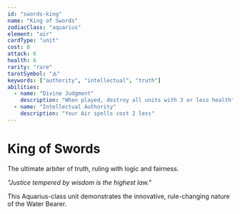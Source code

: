 ```yaml
---
id: "swords-king"
name: "King of Swords"
zodiacClass: "aquarius"
element: "air"
cardType: "unit"
cost: 8
attack: 6
health: 6
rarity: "rare"
tarotSymbol: "🜁"
keywords: ["authority", "intellectual", "truth"]
abilities:
  - name: "Divine Judgment"
    description: "When played, destroy all units with 3 or less health"
  - name: "Intellectual Authority"
    description: "Your Air spells cost 2 less"
---
```


# King of Swords

The ultimate arbiter of truth, ruling with logic and fairness.

*"Justice tempered by wisdom is the highest law."*

This Aquarius-class unit demonstrates the innovative, rule-changing nature of the Water Bearer.